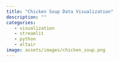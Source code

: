```yaml
---
title: "Chicken Soup Data Visualization"
description: ""
categories:
   - visualization
   - streamlit
   - python
   - altair
image: assets/images/chicken_soup.png
---
```


